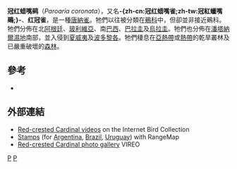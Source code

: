 {{noteTA
|T=zh-cn:冠红蜡嘴鹀; zh-tw:冠紅蠟嘴雀; 
|1=zh-cn:冠红蜡嘴鹀; zh-tw:冠紅蠟嘴雀; 
|2=zh-cn:裸鼻雀科; zh-tw:唐納雀科; 
}}
{{speciesbox
| name = 冠红蜡嘴鹀
| image = Paroaria coronata -Koke'e State Park, Hawaii, USA-8.jpg
| image_caption = [[Koke'e州立公園|Koke'e州立公園]], 夏威夷
[[File:Red-Crested_Cardinal.ogg|thumb]]
| status = LC
| status_system = IUCN
| status_ref = <ref name=IUCN>{{IUCN2008|assessors=BirdLife International|year=2008|title=Paroaria coronata|id=149776|downloaded=2009-05-12}}</ref>
| genus = Paroaria
| species = coronata
| authority = ([[小格里特·史密斯·米勒|Miller]], 1776)
}}

'''冠红蜡嘴鹀'''（''Paroaria coronata''），又名'''-{zh-cn:冠红蜡嘴雀;zh-tw:冠紅蠟嘴鵐;}-'''、'''红冠雀'''，是一種[[唐納雀|唐納雀]]。牠們以往被分類在[[鵐科|鵐科]]中，但卻並非接近鵐科。牠們分佈在北[[阿根廷|阿根廷]]、[[玻利維亞|玻利維亞]]、南[[巴西|巴西]]、[[巴拉圭|巴拉圭]]及[[烏拉圭|烏拉圭]]。牠們也分佈在[[潘塔納爾濕地|潘塔納爾濕地]]南部，並入侵到[[夏威夷|夏威夷]]及[[波多黎各|波多黎各]]。牠們棲息在[[亞熱帶|亞熱帶]]或[[熱帶|熱帶]]的乾旱叢林及已嚴重破壞的[[森林|森林]]。

==參考==
{{reflist}}
* {{TaiBNET| zh=紅冠雀 | id=417867 | binomial=Paroaria coronata | authority=J. F. Miller, 1776 | var= | accessdate=2013-01-24}}
==外部連結==
* [http://ibc.lynxeds.com/species/red-crested-cardinal-paroaria-coronata Red-crested Cardinal videos] {{Wayback|url=http://ibc.lynxeds.com/species/red-crested-cardinal-paroaria-coronata |date=20160423033254 }} on the Internet Bird Collection
* [http://www.bird-stamps.org/cspecies/20219400.htm Stamps] {{Wayback|url=http://www.bird-stamps.org/cspecies/20219400.htm |date=20191228003743 }} (for [[Argentina|Argentina]], [[Brazil|Brazil]], [[Uruguay|Uruguay]]) with RangeMap
* [http://vireo.acnatsci.org/search.html?Form=Search&SEARCHBY=Common&KEYWORDS=red-crested+cardinal&showwhat=images&AGE=All&SEX=All&ACT=All&Search=Search&VIEW=All&ORIENTATION=All&RESULTS=24 Red-crested Cardinal photo gallery] {{Wayback|url=http://vireo.acnatsci.org/search.html?Form=Search&SEARCHBY=Common&KEYWORDS=red-crested+cardinal&showwhat=images&AGE=All&SEX=All&ACT=All&Search=Search&VIEW=All&ORIENTATION=All&RESULTS=24 |date=20190725135059 }} VIREO
{{Taxonbar|from=Q720526}}

[[Category:裸鼻雀科|P]]
[[Category:1776年描述的鸟类|P]]